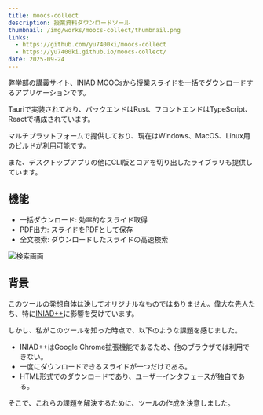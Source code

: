 ```yaml
---
title: moocs-collect
description: 授業資料ダウンロードツール
thumbnail: /img/works/moocs-collect/thumbnail.png
links:
  - https://github.com/yu7400ki/moocs-collect
  - https://yu7400ki.github.io/moocs-collect/
date: 2025-09-24
---
```


弊学部の講義サイト、INIAD MOOCsから授業スライドを一括でダウンロードするアプリケーションです。

Tauriで実装されており、バックエンドはRust、フロントエンドはTypeScript、Reactで構成されています。

マルチプラットフォームで提供しており、現在はWindows、MacOS、Linux用のビルドが利用可能です。

また、デスクトップアプリの他にCLI版とコアを切り出したライブラリも提供しています。

## 機能

- 一括ダウンロード: 効率的なスライド取得
- PDF出力: スライドをPDFとして保存
- 全文検索: ダウンロードしたスライドの高速検索

![検索画面](/img/works/moocs-collect/search.png)

## 背景

このツールの発想自体は決してオリジナルなものではありません。偉大な先人たち、特に[INIAD++](https://chromewebstore.google.com/detail/iniad++/ejncknkekdpnmenagjepeaagdmjjlihk)に影響を受けています。

しかし、私がこのツールを知った時点で、以下のような課題を感じました。

- INIAD++はGoogle Chrome拡張機能であるため、他のブラウザでは利用できない。
- 一度にダウンロードできるスライドが一つだけである。
- HTML形式でのダウンロードであり、ユーザーインタフェースが独自である。

そこで、これらの課題を解決するために、ツールの作成を決意しました。
